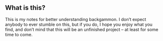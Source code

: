 ## What is this? {.unnumbered}

This is my notes for better understanding backgammon. I don't expect anybody to ever stumble on this, but if you do, I hope you enjoy what you find, and don't mind that this will be an unfinished project -- at least for some time to come. 